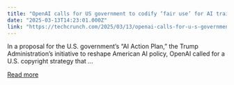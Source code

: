 ```yaml
---
title: "OpenAI calls for US government to codify ‘fair use’ for AI training"
date: "2025-03-13T14:23:01.000Z"
link: "https://techcrunch.com/2025/03/13/openai-calls-for-u-s-government-to-codify-fair-use-for-ai-training/"
---
```


In a proposal for the U.S. government&#8217;s &#8220;AI Action Plan,&#8221; the Trump Administration&#8217;s initiative to reshape American AI policy, OpenAI called for a U.S. copyright strategy that ...

[Read more](https://techcrunch.com/2025/03/13/openai-calls-for-u-s-government-to-codify-fair-use-for-ai-training/)
